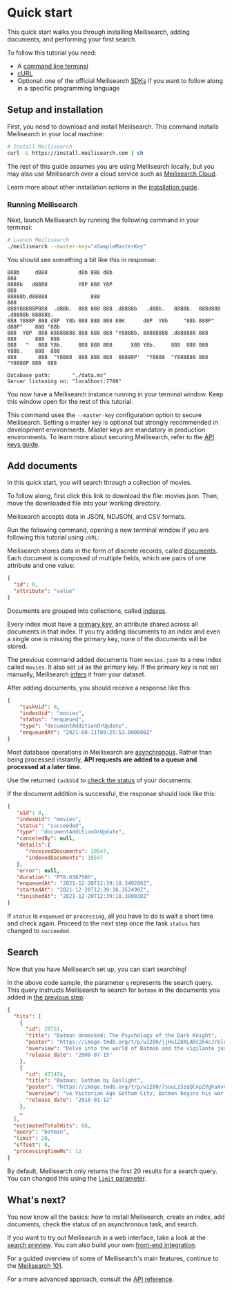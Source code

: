 # Quick start

This quick start walks you through installing Meilisearch, adding documents, and performing your first search.

To follow this tutorial you need:

- A [command line terminal](https://www.learnenough.com/command-line-tutorial#sec-running_a_terminal)
- [cURL](https://curl.se) 
- Optional: one of the official Meilisearch [SDKs](/learn/what_is_meilisearch/sdks) if you want to follow along in a specific programming language

## Setup and installation

First, you need to download and install Meilisearch. This command installs Meilisearch in your local machine:

```bash
# Install Meilisearch
curl -L https://install.meilisearch.com | sh
```

The rest of this guide assumes you are using Meilisearch locally, but you may also use Meilisearch over a cloud service such as [Meilisearch Cloud](https://www.meilisearch.com/pricing). 

Learn more about other installation options in the [installation guide](/learn/getting_started/installation).


### Running Meilisearch

Next, launch Meilisearch by running the following command in your terminal:

```bash
# Launch Meilisearch
./meilisearch --master-key="aSampleMasterKey"
```

You should see something a bit like this in response:

```
888b     d888          d8b 888 d8b                                            888
8888b   d8888          Y8P 888 Y8P                                            888
88888b.d88888              888                                                888
888Y88888P888  .d88b.  888 888 888 .d8888b   .d88b.   8888b.  888d888 .d8888b 88888b.
888 Y888P 888 d8P  Y8b 888 888 888 88K      d8P  Y8b     "88b 888P"  d88P"    888 "88b
888  Y8P  888 88888888 888 888 888 "Y8888b. 88888888 .d888888 888    888      888  888
888   "   888 Y8b.     888 888 888      X88 Y8b.     888  888 888    Y88b.    888  888
888       888  "Y8888  888 888 888  88888P'  "Y8888  "Y888888 888     "Y8888P 888  888

Database path:       "./data.ms"
Server listening on: "localhost:7700"
```

You now have a Meilisearch instance running in your terminal window. Keep this window open for the rest of this tutorial.

This command uses the `--master-key` configuration option to secure Meilisearch. Setting a master key is optional but strongly recommended in development environments. Master keys are mandatory in production environments. To learn more about securing Meilisearch, refer to the [API keys guide](/learn/security/master_api_keys).

## Add documents

In this quick start, you will search through a collection of movies.

To follow along, first click this link to download the file: <ButtonLink as="a" id="downloadMovie" href="/movies.json" download="movies.json">movies.json</ButtonLink>. Then, move the downloaded file into your working directory.

<Capsule intent="note">
Meilisearch accepts data in JSON, NDJSON, and CSV formats.
</Capsule>

Run the following command, opening a new terminal window if you are following this tutorial using `cURL`:

<CodeSamples id="getting_started_add_documents_md" />

Meilisearch stores data in the form of discrete records, called [documents](/learn/core_concepts/documents). Each document is composed of multiple fields, which are pairs of one attribute and one value:

```json
{
  "id": 0,
  "attribute": "value"
}
```

Documents are grouped into collections, called [indexes](/learn/core_concepts/indexes).

Every index must have a [primary key](/learn/core_concepts/primary_key#primary-field), an attribute shared across all documents in that index. If you try adding documents to an index and even a single one is missing the primary key, none of the documents will be stored.

The previous command added documents from `movies.json` to a new index called `movies`. It also set `id` as the primary key. If the primary key is not set manually, Meilisearch [infers](/learn/core_concepts/primary_key#meilisearch-guesses-your-primary-key) it from your dataset.

After adding documents, you should receive a response like this:

```json
{
    "taskUid": 0,
    "indexUid": "movies",
    "status": "enqueued",
    "type": "documentAdditionOrUpdate",
    "enqueuedAt": "2021-08-11T09:25:53.000000Z"
}
```

Most database operations in Meilisearch are [asynchronous](/learn/advanced/asynchronous_operations). Rather than being processed instantly, **API requests are added to a queue and processed at a later time**.

Use the returned `taskUid` to [check the status](/reference/api/tasks) of your documents:

<CodeSamples id="getting_started_check_task_status" />

If the document addition is successful, the response should look like this:

```json
{
   "uid": 0,
   "indexUid": "movies",
   "status": "succeeded",
   "type": "documentAdditionOrUpdate",
   "canceledBy": null,
   "details":{
      "receivedDocuments": 19547,
      "indexedDocuments": 19547
   },
   "error": null,
   "duration": "PT0.030750S",
   "enqueuedAt": "2021-12-20T12:39:18.349288Z",
   "startedAt": "2021-12-20T12:39:18.352490Z",
   "finishedAt": "2021-12-20T12:39:18.380038Z"
}
```

If `status` is `enqueued` or `processing`, all you have to do is wait a short time and check again. Proceed to the next step once the task `status` has changed to `succeeded`.

## Search

Now that you have Meilisearch set up, you can start searching!

<CodeSamples id="getting_started_search_md" />

In the above code sample, the parameter `q` represents the search query. This query instructs Meilisearch to search for `botman` in the documents you added in [the previous step](#add-documents):

```json
{
  "hits": [
    {
      "id": 29751,
      "title": "Batman Unmasked: The Psychology of the Dark Knight",
      "poster": "https://image.tmdb.org/t/p/w1280/jjHu128XLARc2k4cJrblAvZe0HE.jpg",
      "overview": "Delve into the world of Batman and the vigilante justice tha",
      "release_date": "2008-07-15"
    },
    {
      "id": 471474,
      "title": "Batman: Gotham by Gaslight",
      "poster": "https://image.tmdb.org/t/p/w1280/7souLi5zqQCnpZVghaXv0Wowi0y.jpg",
      "overview": "ve Victorian Age Gotham City, Batman begins his war on crime",
      "release_date": "2018-01-12"
    },
    …
  ],
  "estimatedTotalHits": 66,
  "query": "botman",
  "limit": 20,
  "offset": 0,
  "processingTimeMs": 12
}
```

By default, Meilisearch only returns the first 20 results for a search query. You can changed this using the [`limit` parameter](/reference/api/search#limit).

## What's next?

You now know all the basics: how to install Meilisearch, create an index, add documents, check the status of an asynchronous task, and search.

If you want to try out Meilisearch in a web interface, take a look at the [search preview](/learn/getting_started/search_preview). You can also build your own [front-end integration](/learn/getting_started/front_end_integration).

For a guided overview of some of Meilisearch's main features, continue to the [Meilisearch 101](/learn/getting_started/filtering_and_sorting).

For a more advanced approach, consult the [API reference](/reference/api/overview).

